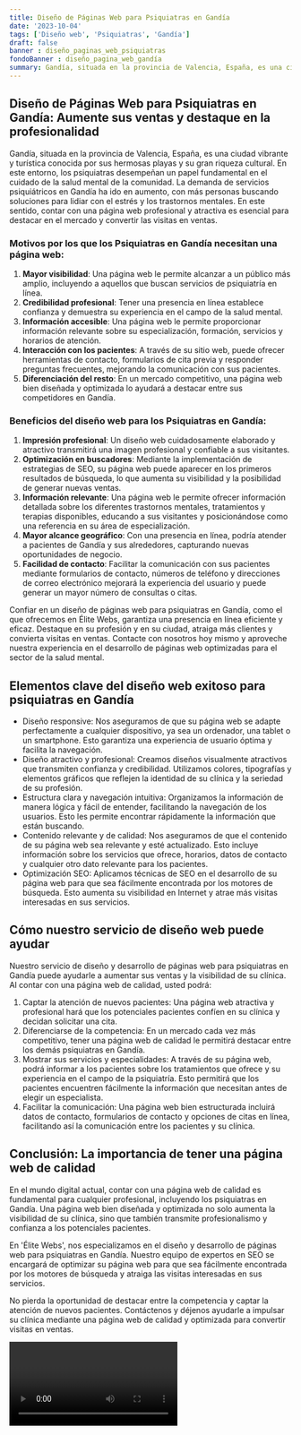 ```yaml
---
title: Diseño de Páginas Web para Psiquiatras en Gandía
date: '2023-10-04'
tags: ['Diseño web', 'Psiquiatras', 'Gandía']
draft: false
banner : diseño_paginas_web_psiquiatras
fondoBanner : diseño_pagina_web_gandía
summary: Gandía, situada en la provincia de Valencia, España, es una ciudad vibrante y turística conocida por sus hermosas playas y su gran riqueza cultural. En este entorno, los psiquiatras desempeñan un papel fundamental en el cuidado de la salud mental de la comunidad. La demanda de servicios psiquiátricos en Gandía ha ido en aumento, con más personas buscando soluciones para lidiar con el estrés y los trastornos mentales. En este sentido, contar con una página web profesional y atractiva es esencial para destacar en el mercado y convertir las visitas en ventas.
---
```


## Diseño de Páginas Web para Psiquiatras en Gandía: Aumente sus ventas y destaque en la profesionalidad

Gandía, situada en la provincia de Valencia, España, es una ciudad vibrante y turística conocida por sus hermosas playas y su gran riqueza cultural. En este entorno, los psiquiatras desempeñan un papel fundamental en el cuidado de la salud mental de la comunidad. La demanda de servicios psiquiátricos en Gandía ha ido en aumento, con más personas buscando soluciones para lidiar con el estrés y los trastornos mentales. En este sentido, contar con una página web profesional y atractiva es esencial para destacar en el mercado y convertir las visitas en ventas.

### Motivos por los que los Psiquiatras en Gandía necesitan una página web:

1. **Mayor visibilidad**: Una página web le permite alcanzar a un público más amplio, incluyendo a aquellos que buscan servicios de psiquiatría en línea.
2. **Credibilidad profesional**: Tener una presencia en línea establece confianza y demuestra su experiencia en el campo de la salud mental.
3. **Información accesible**: Una página web le permite proporcionar información relevante sobre su especialización, formación, servicios y horarios de atención.
4. **Interacción con los pacientes**: A través de su sitio web, puede ofrecer herramientas de contacto, formularios de cita previa y responder preguntas frecuentes, mejorando la comunicación con sus pacientes.
5. **Diferenciación del resto**: En un mercado competitivo, una página web bien diseñada y optimizada lo ayudará a destacar entre sus competidores en Gandía.

### Beneficios del diseño web para los Psiquiatras en Gandía:

1. **Impresión profesional**: Un diseño web cuidadosamente elaborado y atractivo transmitirá una imagen profesional y confiable a sus visitantes.
2. **Optimización en buscadores**: Mediante la implementación de estrategias de SEO, su página web puede aparecer en los primeros resultados de búsqueda, lo que aumenta su visibilidad y la posibilidad de generar nuevas ventas.
3. **Información relevante**: Una página web le permite ofrecer información detallada sobre los diferentes trastornos mentales, tratamientos y terapias disponibles, educando a sus visitantes y posicionándose como una referencia en su área de especialización.
4. **Mayor alcance geográfico**: Con una presencia en línea, podría atender a pacientes de Gandía y sus alrededores, capturando nuevas oportunidades de negocio.
5. **Facilidad de contacto**: Facilitar la comunicación con sus pacientes mediante formularios de contacto, números de teléfono y direcciones de correo electrónico mejorará la experiencia del usuario y puede generar un mayor número de consultas o citas.

Confiar en un diseño de páginas web para psiquiatras en Gandía, como el que ofrecemos en Élite Webs, garantiza una presencia en línea eficiente y eficaz. Destaque en su profesión y en su ciudad, atraiga más clientes y convierta visitas en ventas. Contacte con nosotros hoy mismo y aproveche nuestra experiencia en el desarrollo de páginas web optimizadas para el sector de la salud mental.

<GifSeo />

<Cta />

## Elementos clave del diseño web exitoso para psiquiatras en Gandía

- Diseño responsive: Nos aseguramos de que su página web se adapte perfectamente a cualquier dispositivo, ya sea un ordenador, una tablet o un smartphone. Esto garantiza una experiencia de usuario óptima y facilita la navegación.
- Diseño atractivo y profesional: Creamos diseños visualmente atractivos que transmiten confianza y credibilidad. Utilizamos colores, tipografías y elementos gráficos que reflejen la identidad de su clínica y la seriedad de su profesión.
- Estructura clara y navegación intuitiva: Organizamos la información de manera lógica y fácil de entender, facilitando la navegación de los usuarios. Esto les permite encontrar rápidamente la información que están buscando.
- Contenido relevante y de calidad: Nos aseguramos de que el contenido de su página web sea relevante y esté actualizado. Esto incluye información sobre los servicios que ofrece, horarios, datos de contacto y cualquier otro dato relevante para los pacientes.
- Optimización SEO: Aplicamos técnicas de SEO en el desarrollo de su página web para que sea fácilmente encontrada por los motores de búsqueda. Esto aumenta su visibilidad en Internet y atrae más visitas interesadas en sus servicios.

## Cómo nuestro servicio de diseño web puede ayudar

Nuestro servicio de diseño y desarrollo de páginas web para psiquiatras en Gandía puede ayudarle a aumentar sus ventas y la visibilidad de su clínica. Al contar con una página web de calidad, usted podrá:

1. Captar la atención de nuevos pacientes: Una página web atractiva y profesional hará que los potenciales pacientes confíen en su clínica y decidan solicitar una cita.
2. Diferenciarse de la competencia: En un mercado cada vez más competitivo, tener una página web de calidad le permitirá destacar entre los demás psiquiatras en Gandía. 
3. Mostrar sus servicios y especialidades: A través de su página web, podrá informar a los pacientes sobre los tratamientos que ofrece y su experiencia en el campo de la psiquiatría. Esto permitirá que los pacientes encuentren fácilmente la información que necesitan antes de elegir un especialista.
4. Facilitar la comunicación: Una página web bien estructurada incluirá datos de contacto, formularios de contacto y opciones de citas en línea, facilitando así la comunicación entre los pacientes y su clínica.

## Conclusión: La importancia de tener una página web de calidad

En el mundo digital actual, contar con una página web de calidad es fundamental para cualquier profesional, incluyendo los psiquiatras en Gandía. Una página web bien diseñada y optimizada no solo aumenta la visibilidad de su clínica, sino que también transmite profesionalismo y confianza a los potenciales pacientes.

En 'Élite Webs', nos especializamos en el diseño y desarrollo de páginas web para psiquiatras en Gandía. Nuestro equipo de expertos en SEO se encargará de optimizar su página web para que sea fácilmente encontrada por los motores de búsqueda y atraiga las visitas interesadas en sus servicios.

No pierda la oportunidad de destacar entre la competencia y captar la atención de nuevos pacientes. Contáctenos y déjenos ayudarle a impulsar su clínica mediante una página web de calidad y optimizada para convertir visitas en ventas.

<Video />

<CtaBot job='Psiquiatras' city='Gandía'/>

<Gmaps query='Gandía+españa+maps' />